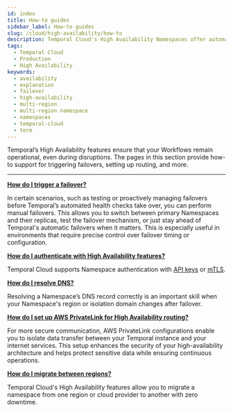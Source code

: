 ```yaml
---
id: index
title: How-to guides
sidebar_label: How-to guides
slug: /cloud/high-availability/how-to
description: Temporal Cloud's High Availability Namespaces offer automated failover, synchronized data replication, and high availability for workloads requiring disaster-tolerant deployment and 99.99% uptime.
tags:
  - Temporal Cloud
  - Production
  - High Availability
keywords:
  - availability
  - explanation
  - failover
  - high-availability
  - multi-region
  - multi-region namespace
  - namespaces
  - temporal-cloud
  - term
---
```



Temporal’s High Availability features ensure that your Workflows remain operational, even during disruptions.
The pages in this section provide how-to support for triggering failovers, setting up routing, and more.

---

[**How do I trigger a failover?**](/cloud/high-availability/failovers)

In certain scenarios, such as testing or proactively managing failovers before Temporal’s automated health checks take over, you can perform manual failovers.
This allows you to switch between primary Namespaces and their replicas, test the failover mechanism, or just stay ahead of Temporal's automatic failovers when it matters.
This is especially useful in environments that require precise control over failover timing or configuration.

[**How do I authenticate with High Availability features?**](/cloud/high-availability/api-authentication)

Temporal Cloud supports Namespace authentication with [API keys](/cloud/api-keys) or [mTLS](/cloud/certificates).

[**How do I resolve DNS?**](/cloud/high-availability/secure-routing)

Resolving a Namespace’s DNS record correctly is an important skill when your Namespace's region or isolation domain changes after failover.

[**How do I set up AWS PrivateLink for High Availability routing?**](/cloud/high-availability/private-link)

For more secure communication, AWS PrivateLink configurations enable you to isolate data transfer between your Temporal instance and your internet services.
This setup enhances the security of your high-availability architecture and helps protect sensitive data while ensuring continuous operations.

[**How do I migrate between regions?**](/cloud/high-availability/migrate)

Temporal Cloud's High Availability features allow you to migrate a namespace from one region or cloud provider to another with zero downtime.
